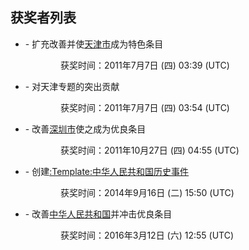 == 获奖者列表 ==
*{{user|Amazingloong}} - 扩充改善并使[[天津市]]成为特色条目
::获奖时间：2011年7月7日 (四) 03:39 (UTC)
*{{user|Xrdtj}} - 对天津专题的突出贡献
::获奖时间：2011年7月7日 (四) 03:54 (UTC)
*{{User|JHH755}} - 改善[[深圳市]]使之成为优良条目
::获奖时间：2011年10月27日 (四) 04:55 (UTC)
*{{User|易水北望}} - 创建[[:Template:中华人民共和国历史事件]]
::获奖时间：2014年9月16日 (二) 15:50 (UTC)
*{{User|Cq521}} - 改善[[中华人民共和国]]并冲击优良条目
::获奖时间：2016年3月12日 (六) 12:55 (UTC)